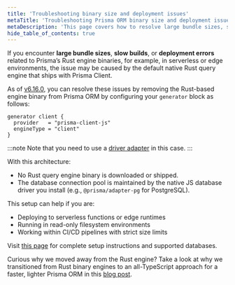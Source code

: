 ```yaml
---
title: 'Troubleshooting binary size and deployment issues'
metaTitle: 'Troubleshooting Prisma ORM binary size and deployment issues'
metaDescription: 'This page covers how to resolve large bundle sizes, slow builds, and deployment errors caused by Prisma ORM Rust engine binaries'
hide_table_of_contents: true
---
```


If you encounter **large bundle sizes**, **slow builds**, or **deployment errors** related to Prisma’s Rust engine binaries, for example, in serverless or edge environments, the issue may be caused by the default native Rust query engine that ships with Prisma Client.

As of [v6.16.0](https://pris.ly/release/6.16.0), you can resolve these issues by removing the Rust-based engine binary from Prisma ORM by configuring your `generator` block as follows:

```prisma
generator client {
  provider   = "prisma-client-js"
  engineType = "client"
}
````

:::note
Note that you need to use a [driver adapter](/orm/overview/databases/database-drivers#driver-adapters) in this case.
:::

With this architecture:

- No Rust query engine binary is downloaded or shipped.
- The database connection pool is maintained by the native JS database driver you install (e.g., `@prisma/adapter-pg` for PostgreSQL).

This setup can help if you are:

- Deploying to serverless functions or edge runtimes
- Running in read-only filesystem environments
- Working within CI/CD pipelines with strict size limits

Visit [this page](/orm/prisma-client/setup-and-configuration/no-rust-engine) for complete setup instructions and supported databases. 

Curious why we moved away from the Rust engine? Take a look at why we transitioned from Rust binary engines to an all-TypeScript approach for a faster, lighter Prisma ORM in this [blog post](https://www.prisma.io/blog/prisma-orm-without-rust-latest-performance-benchmarks).
